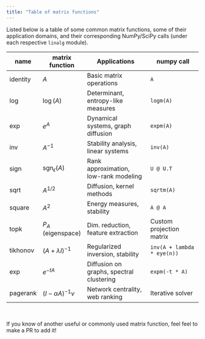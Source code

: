 ```yaml
---
title: "Table of matrix functions"
---
```


Listed below is a table of some common matrix functions, some of their application domains, and their corresponding NumPy/SciPy 
calls (under each respective `linalg` module). 

| **name**       | **matrix function**       | **Applications**                          | **numpy call**                     |
|----------------|---------------------------|-------------------------------------------|------------------------------------|
| identity       | $A$                      | Basic matrix operations                   | `A`                                |
| log            | $\log(A)$                | Determinant, entropy-like measures        | `logm(A)`                         |
| exp            | $e^A$                    | Dynamical systems, graph diffusion        | `expm(A)`                         |
| inv            | $A^{-1}$                 | Stability analysis, linear systems        | `inv(A)`                          |
| sign           | $\text{sgn}_\epsilon(A)$ | Rank approximation, low-rank modeling     | `U @ U.T`                         |
| sqrt           | $A^{1/2}$                | Diffusion, kernel methods                 | `sqrtm(A)`                        |
| square         | $A^2$                    | Energy measures, stability                | `A @ A`                           |
| topk            | $P_A$ (eigenspace)       | Dim. reduction, feature extraction        | Custom projection matrix          |
| tikhonov       | $(A + \lambda I)^{-1}$   | Regularized inversion, stability          | `inv(A + lambda * eye(n))`        |
| exp           | $e^{-tA}$                | Diffusion on graphs, spectral clustering  | `expm(-t * A)`                    |
| pagerank       | $(I - \alpha A)^{-1}v$   | Network centrality, web ranking           | Iterative solver                  |

<br/>

If you know of another useful or commonly used matrix function, feel feel to make a PR to add it! 